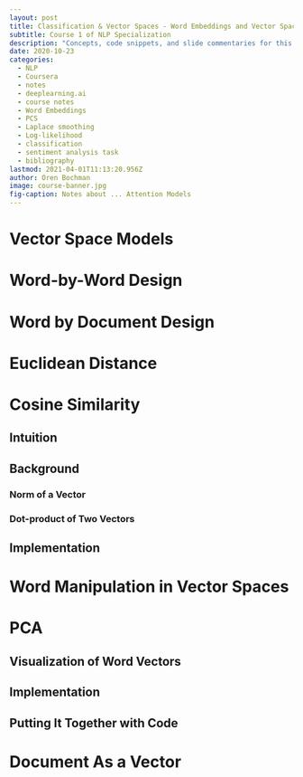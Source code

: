 ```yaml
---
layout: post
title: Classification & Vector Spaces - Word Embeddings and Vector Spaces
subtitle: Course 1 of NLP Specialization
description: "Concepts, code snippets, and slide commentaries for this week's lesson of the  Course notes from the deeplearning.ai natural language programming specialization."
date: 2020-10-23
categories: 
  - NLP 
  - Coursera 
  - notes
  - deeplearning.ai
  - course notes
  - Word Embeddings
  - PCS
  - Laplace smoothing
  - Log-likelihood
  - classification 
  - sentiment analysis task
  - bibliography
lastmod: 2021-04-01T11:13:20.956Z
author: Oren Bochman
image: course-banner.jpg
fig-caption: Notes about ... Attention Models
---
```


# Vector Space Models

# Word-by-Word Design

# Word by Document Design

# Euclidean Distance

# Cosine Similarity
## Intuition
## Background
### Norm of a Vector
### Dot-product of Two Vectors
## Implementation

# Word Manipulation in Vector Spaces

# PCA
## Visualization of Word Vectors
## Implementation
## Putting It Together with Code

# Document As a Vector
